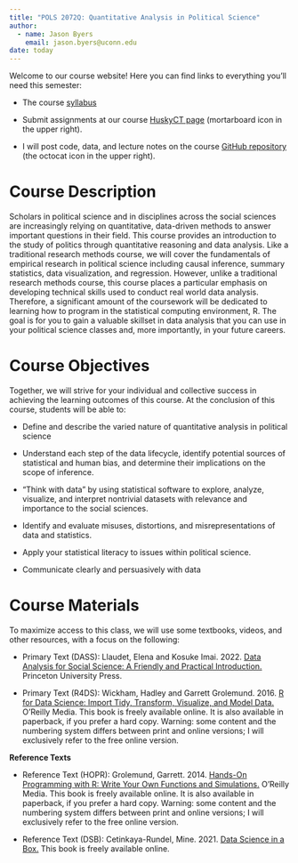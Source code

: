 ```yaml
---
title: "POLS 2072Q: Quantitative Analysis in Political Science"
author: 
  - name: Jason Byers
    email: jason.byers@uconn.edu
date: today
---
```


Welcome to our course website! Here you can find links to everything you'll need this semester:

-   The course [syllabus](https://rawcdn.githack.com/byersjs/POLS-2072Q/f40101e72d3082cebc2235810c6d9ad4bca4f21f/Course_Materials/Syllabus/POLS-2072Q--Fall-2024-.html)

-   Submit assignments at our course [HuskyCT page](https://huskyct.uconn.edu) (mortarboard icon in the upper right).

-   I will post code, data, and lecture notes on the course [GitHub repository](https://github.com/byersjs/POLS-2072Q) (the octocat icon in the upper right).


# Course Description

Scholars in political science and in disciplines across the social sciences are increasingly relying on quantitative, data-driven methods to answer important questions in their field. This course provides an introduction to the study of politics through quantitative reasoning and data analysis. Like a traditional research methods course, we will cover the fundamentals of empirical research in political science including causal inference, summary statistics, data visualization, and regression. However, unlike a traditional research methods course, this course places a particular emphasis on developing technical skills used to conduct real world data analysis. Therefore, a significant amount of the coursework will be dedicated to learning how to program in the statistical computing environment, R. The goal is for you to gain a valuable skillset in data analysis that you can use in your political science classes and, more importantly, in your future careers.

# Course Objectives

Together, we will strive for your individual and collective success in achieving the learning outcomes of this course. At the conclusion of this course, students will be able to:

- Define and describe the varied nature of quantitative analysis in political science

- Understand each step of the data lifecycle, identify potential sources of statistical and human bias, and determine their implications on the scope of inference.

- “Think with data” by using statistical software to explore, analyze, visualize, and interpret nontrivial datasets with relevance and importance to the social sciences.

- Identify and evaluate misuses, distortions, and misrepresentations of data and statistics.

- Apply your statistical literacy to issues within political science.

- Communicate clearly and persuasively with data


# Course Materials

To maximize access to this class, we will use some textbooks, videos, and other resources, with a focus on the following:

- Primary Text (DASS): Llaudet, Elena and Kosuke Imai. 2022. [Data Analysis for Social Science: A Friendly and Practical Introduction.](https://press.princeton.edu/books/paperback/9780691199436/data-analysis-for-social-science) Princeton University Press.

- Primary Text (R4DS): Wickham, Hadley and Garrett Grolemund. 2016. [R for Data Science: Import Tidy, Transform, Visualize, and Model Data.](https://r4ds.had.co.nz/index.html) O'Reilly Media. This book is freely available online. It is also available in paperback, if you prefer a hard copy. Warning: some content and the numbering system differs between print and online versions; I will exclusively refer to the free online version.

**Reference Texts** <br>

- Reference Text (HOPR): Grolemund, Garrett. 2014. [Hands-On Programming with R: Write Your Own Functions and Simulations.](https://rstudio-education.github.io/hopr/) O'Reilly Media. This book is freely available online. It is also available in paperback, if you prefer a hard copy. Warning: some content and the numbering system differs between print and online versions; I will exclusively refer to the free online version.

- Reference Text (DSB): Cetinkaya-Rundel, Mine. 2021. [Data Science in a Box.](https://datasciencebox.org/index.html) This book is freely available online.
